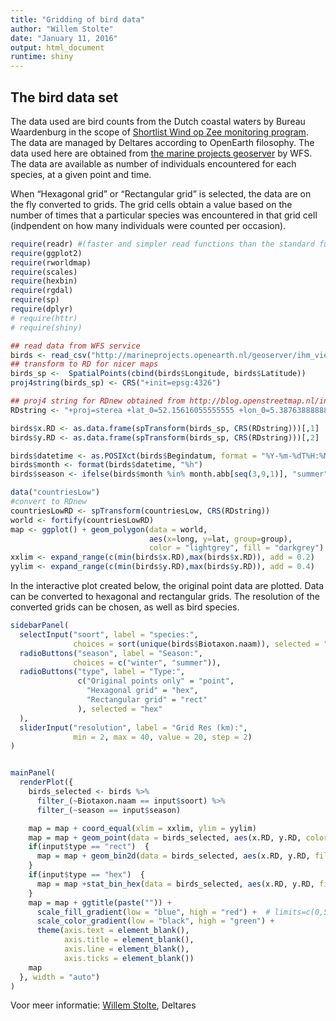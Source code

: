 ```yaml
---
title: "Gridding of bird data"
author: "Willem Stolte"
date: "January 11, 2016"
output: html_document
runtime: shiny
---
```


## The bird data set

The data used are bird counts from the Dutch coastal waters by Bureau Waardenburg in the scope of [Shortlist Wind op Zee monitoring program](http://marineprojects.openearth.nl/geonetwork/srv/eng/search#|Ecologische%20Monitoring%20Effecten%20Wind%20op%20Zee). The data are managed by Deltares according to OpenEarth filosophy. The data used here are obtained from [the marine projects geoserver](http://marineprojects.openearth.nl/geoserver) by WFS. The data are available as number of individuals encountered for each species, at a given point and time. 

When "Hexagonal grid" or "Rectangular grid" is selected, the data are on the fly converted to grids. The grid cells obtain a value based on the number of times that a particular species was encountered in that grid cell (indpendent on how many individuals were counted per occasion). 

```r
require(readr) #(faster and simpler read functions than the standard functions)
require(ggplot2)
require(rworldmap)
require(scales)
require(hexbin)
require(rgdal)
require(sp)
require(dplyr)
# require(httr)
# require(shiny)
```

```r

## read data from WFS service
birds <- read_csv("http://marineprojects.openearth.nl/geoserver/ihm_viewer/ows?service=WFS&version=1.0.0&request=GetFeature&typeName=ihm_viewer:shwoz_vogels&outputFormat=csv", col_types = "_ddi___c______ccc__cc_di_")
## transform to RD for nicer maps
birds_sp <-  SpatialPoints(cbind(birds$Longitude, birds$Latitude))
proj4string(birds_sp) <- CRS("+init=epsg:4326")

## proj4 string for RDnew obtained from http://blog.openstreetmap.nl/index.php/tag/epsg28992/
RDstring <- "+proj=sterea +lat_0=52.15616055555555 +lon_0=5.38763888888889 +k=0.9999079 +x_0=155000 +y_0=463000 +ellps=bessel +units=m +towgs84=565.2369,50.0087,465.658,-0.406857330322398,0.350732676542563,-1.8703473836068,4.0812 +no_defs"

birds$x.RD <- as.data.frame(spTransform(birds_sp, CRS(RDstring)))[,1]
birds$y.RD <- as.data.frame(spTransform(birds_sp, CRS(RDstring)))[,2]

birds$datetime <- as.POSIXct(birds$Begindatum, format = "%Y-%m-%dT%H:%M:%S")
birds$month <- format(birds$datetime, "%h")
birds$season <- ifelse(birds$month %in% month.abb[seq(3,9,1)], "summer", "winter")

data("countriesLow")
#convert to RDnew
countriesLowRD <- spTransform(countriesLow, CRS(RDstring))
world <- fortify(countriesLowRD)
map <- ggplot() + geom_polygon(data = world, 
                               aes(x=long, y=lat, group=group), 
                               color = "lightgrey", fill = "darkgrey")
xxlim <- expand_range(c(min(birds$x.RD),max(birds$x.RD)), add = 0.2)
yylim <- expand_range(c(min(birds$y.RD),max(birds$y.RD)), add = 0.4)

```

In the interactive plot created below, the original point data are plotted. Data can be converted to hexagonal and rectangular grids. The resolution of the converted grids can be chosen, as well as bird species. 

```r

sidebarPanel(
  selectInput("soort", label = "species:",
              choices = sort(unique(birds$Biotaxon.naam)), selected = "Larus fuscus"),
  radioButtons("season", label = "Season:",
              choices = c("winter", "summer")),
  radioButtons("type", label = "Type:",
               c("Original points only" = "point", 
                 "Hexagonal grid" = "hex", 
                 "Rectangular grid" = "rect"
               ), selected = "hex"
  ),
  sliderInput("resolution", label = "Grid Res (km):",
              min = 2, max = 40, value = 20, step = 2)
)


mainPanel(
  renderPlot({
    birds_selected <- birds %>% 
      filter_(~Biotaxon.naam == input$soort) %>%
      filter_(~season == input$season)

    map = map + coord_equal(xlim = xxlim, ylim = yylim)
    map = map + geom_point(data = birds_selected, aes(x.RD, y.RD, color = log10(Numeriekewaarde)), alpha = 0.8, shape = 20, size = 1)
    if(input$type == "rect")  {
      map = map + geom_bin2d(data = birds_selected, aes(x.RD, y.RD, fill = (..count..)), alpha = 0.6, binwidth = as.numeric(1000*c(input$resolution,input$resolution)))
    }
    if(input$type == "hex")  {
      map = map +stat_bin_hex(data = birds_selected, aes(x.RD, y.RD, fill = (..count..)), alpha = 0.6, binwidth = as.numeric(1000*c(input$resolution,input$resolution)))
    }
    map = map + ggtitle(paste("")) +
      scale_fill_gradient(low = "blue", high = "red") +  # limits=c(0,50), breaks=seq(0, 40, by=10), 
      scale_color_gradient(low = "black", high = "green") +  
      theme(axis.text = element_blank(),
            axis.title = element_blank(),
            axis.line = element_blank(),
            axis.ticks = element_blank())
    map
  }, width = "auto")
)
```

Voor meer informatie: [Willem Stolte](mailto: willem.stolte@deltares.nl), Deltares
